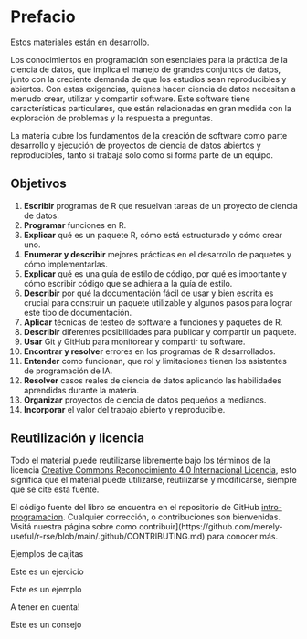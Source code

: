 # Prefacio {.unnumbered}

::: enconstruccion
Estos materiales están en desarrollo. 
:::

Los conocimientos en programación son esenciales para la práctica de la ciencia de datos, que implica el manejo de grandes conjuntos de datos, junto con la creciente demanda de que los estudios sean reproducibles y abiertos. Con estas exigencias, quienes hacen ciencia de datos necesitan a menudo crear, utilizar y compartir software. Este software tiene características particulares, que están relacionadas en gran medida con la exploración de problemas y la respuesta a preguntas. 

La materia cubre los fundamentos de la creación de software como parte desarrollo y ejecución de proyectos de ciencia de datos abiertos y reproducibles, tanto si trabaja solo como si forma parte de un equipo.

## Objetivos

1. **Escribir** programas de R que resuelvan tareas de un proyecto de ciencia de datos. 
2. **Programar** funciones en R. 
3. **Explicar** qué es un paquete R, cómo está estructurado y cómo crear uno.
4. **Enumerar y describir** mejores prácticas en el desarrollo de paquetes y cómo implementarlas.
5. **Explicar** qué es una guía de estilo de código, por qué es importante y cómo escribir código que se adhiera a la guía de estilo.
6. **Describir** por qué la documentación fácil de usar y bien escrita es crucial para construir un paquete utilizable y algunos pasos para lograr este tipo de documentación.
7. **Aplicar** técnicas de testeo de software a funciones y paquetes de R.
8. **Describir** diferentes posibilidades para publicar y compartir un paquete. 
9. **Usar** Git y GitHub para monitorear y compartir tu software.
10. **Encontrar y resolver** errores en los programas de R desarrollados.
11. **Entender** como funcionan, que rol y limitaciones tienen los asistentes de programación de IA. 
12. **Resolver** casos reales de ciencia de datos aplicando las habilidades aprendidas durante la materia.
13. **Organizar** proyectos de ciencia de datos pequeños a medianos.
14. **Incorporar** el valor del trabajo abierto y reproducible. 


## Reutilización y licencia {#sec-licensing}

Todo el material puede reutilizarse libremente bajo los términos de la licencia
[Creative Commons Reconocimiento 4.0 Internacional
Licencia](https://creativecommons.org/licenses/by/4.0/), esto significa que el material
puede utilizarse, reutilizarse y modificarse, siempre que se cite esta fuente.

El código fuente del libro se encuentra en el repositorio de GitHub [intro-programacion](https://github.com/rse-r/intro-programacion). Cualquier corrección,
o contribuciones son bienvenidas. Visitá nuestra página
sobre como contribuir](https://github.com/merely-useful/r-rse/blob/main/.github/CONTRIBUTING.md)
para conocer más.


Ejemplos de cajitas

::: ejercicio

Este es un ejercicio
:::

::: ejemplo

Este es un ejemplo
:::

::: importante

A tener en cuenta!
:::

::: tip

Este es un consejo
:::
